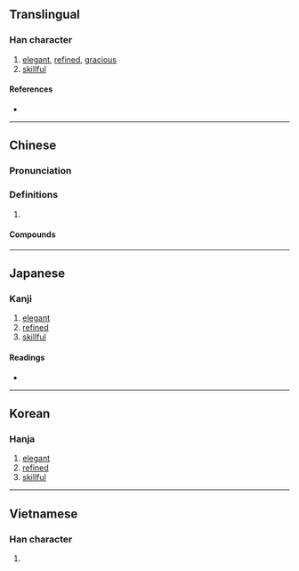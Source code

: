 {{also|娴}}
{{character info/new}}
==Translingual==

===Han character===
{{Han char|rn=38|rad=女|as=12|sn=15|four=47420|canj=VAND|ids=⿰女閑}}

# [[elegant]], [[refined]], [[gracious]]
# [[skillful]]

====References====
* {{Han ref|kx=0271.040|dkj=06711|dj=0539.010|hdz=21082.170|uh=5AFB|ud=23291|bh=BC5F|bd=48223}}

----

==Chinese==
{{zh-forms|s=娴|alt=嫺,𡢃}}

===Pronunciation===
{{zh-pron
|m=xián
|c=haan4
|h=pfs=
|md=
|mn=
|w=
|mc=y
|oc=y
|cat=
}}

===Definitions===
{{zh-hanzi}}

# {{rfdef|zh}}

====Compounds====
{{zh-der|嫻淑|嫻雅|嫻熟|幽嫻|嫻習|嫻靜|熟嫻|舉止嫻雅}}

----

==Japanese==

===Kanji===
{{ja-kanji|grade=|rs=女12}}

# [[elegant]]
# [[refined]]
# [[skillful]]

====Readings====
* {{ja-readings
|goon=げん
|kanon=かん
|kun=<!--なら-う, みやび-やか-->}}

----

==Korean==

===Hanja===
{{ko-hanja|hangeul=한|rv=han|mr=han}}

# [[elegant]]
# [[refined]]
# [[skillful]]

----

==Vietnamese==

===Han character===
{{vi-hantu|[[nhàn]]|rs=女12}}

# {{rfdef|vi|sort=女12}}
